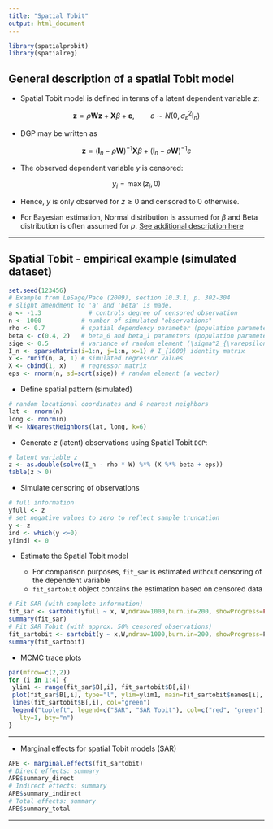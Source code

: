 ---
title: "Spatial Tobit"
output: html_document
---

```{r setup, include=FALSE}
library(spatialprobit)
library(spatialreg)
```

## General description of a spatial Tobit model

* Spatial Tobit model is defined in terms of a latent dependent variable $z$:

$$\mathbf{z}= \rho \mathbf{Wz} + \mathbf{X} \beta + \mathbf{\varepsilon}, \qquad \varepsilon  \sim N(0, \sigma^2_{\varepsilon} \mathbf{I}_n)$$

* DGP may be written as

$$\mathbf{z} = (\mathbf{I}_n - \rho \mathbf{W})^{-1} \mathbf{X} \beta + (\mathbf{I}_n - \rho \mathbf{W})^{-1} \varepsilon$$

* The observed dependent variable $y$ is censored: 

$$
y_i = \max(z_i, 0)
$$

* Hence, $y$ is only observed for $z \geq 0$ and censored to $0$ otherwise. 

* For Bayesian estimation, Normal distribution is assumed for $\beta$ and Beta distribution is often assumed for $\rho$. [See additional description here](https://www.rdocumentation.org/packages/spatialprobit/versions/0.9-11/topics/sartobit)


--- 

## Spatial Tobit - empirical example (simulated dataset) 


```{r}
set.seed(123456)
# Example from LeSage/Pace (2009), section 10.3.1, p. 302-304
# slight amendment to 'a' and 'beta' is made.
a <- -1.3             # controls degree of censored observation
n <- 1000           # number of simulated "observations"
rho <- 0.7          # spatial dependency parameter (population parameter)
beta <- c(0.4, 2)   # beta_0 and beta_1 parameters (population parameters)
sige <- 0.5         # variance of random element (\sigma^2_{\varepsilon})
I_n <- sparseMatrix(i=1:n, j=1:n, x=1) # I_{1000} identity matrix
x <- runif(n, a, 1) # simulated regressor values
X <- cbind(1, x)    # regressor matrix
eps <- rnorm(n, sd=sqrt(sige)) # random element (a vector)
```

* Define spatial pattern (simulated)

```{r}
# random locational coordinates and 6 nearest neighbors
lat <- rnorm(n)
long <- rnorm(n)
W <- kNearestNeighbors(lat, long, k=6)
```

* Generate $z$ (latent) observations using Spatial Tobit `DGP`:

```{r}
# latent variable z
z <- as.double(solve(I_n - rho * W) %*% (X %*% beta + eps)) 
table(z > 0)
```

* Simulate censoring of observations

```{r}
# full information
yfull <- z
# set negative values to zero to reflect sample truncation
y <- z
ind <- which(y <=0)
y[ind] <- 0
```


* Estimate the Spatial Tobit model 

    + For comparison purposes, `fit_sar` is estimated without censoring of the dependent variable  
    + `fit_sartobit` object contains the estimation based on censored data  

```{r, warning=FALSE}
# Fit SAR (with complete information)
fit_sar <- sartobit(yfull ~ x, W,ndraw=1000,burn.in=200, showProgress=FALSE)
summary(fit_sar)
# Fit SAR Tobit (with approx. 50% censored observations)
fit_sartobit <- sartobit(y ~ x,W,ndraw=1000,burn.in=200, showProgress=F)
summary(fit_sartobit)
```

*  MCMC trace plots

```{r}
par(mfrow=c(2,2))
for (i in 1:4) {
 ylim1 <- range(fit_sar$B[,i], fit_sartobit$B[,i])
 plot(fit_sar$B[,i], type="l", ylim=ylim1, main=fit_sartobit$names[i], col="red")
 lines(fit_sartobit$B[,i], col="green")
 legend("topleft", legend=c("SAR", "SAR Tobit"), col=c("red", "green"), 
   lty=1, bty="n")
}
```

---- 

* Marginal effects for spatial Tobit models (SAR)

```{r}
APE <- marginal.effects(fit_sartobit)
# Direct effects: summary
APE$summary_direct
# Indirect effects: summary
APE$summary_indirect
# Total effects: summary
APE$summary_total
```

-----


